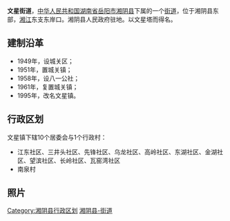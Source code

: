 {{中国乡级行政区<!---乡级行政区专用模板--->
|行政区全称 = 文星街道
|景观照片文件名 = 
|景观照片描述 = 
|位置图文件名 = 
|位置图描述 = 
|汉语拼音 = 
|通用拼音 = 
|上级行政区 = [[湖南省|湖南省]][[岳阳市|岳阳市]][[湘阴县|湘阴县]]
|行政区类别 = 街道
|行政区划代码 = 430624100
|建置时间 = 1995年
|政府驻地 = 东湖路
|地理坐标 = {{coord|28.682095|N|112.902549|E|format=dms|region:CN_type:city|display=title}}
|毗邻 = 
|行政区划 = 11
|村委会 = 1
|居委会 = 10
|总面积 = 28.1平方公里
|户籍人口 = 10.4万
|户籍人口年份 = 
|常住人口 = 
|常住人口年份 = 
|人口密度 = 
|GDP = 
|GDP年份 = 
|邮政编码 = 
|电话区号 = 
|时区 = UTC+8（[[东八区|东八区]]）
|官方网站 = 
|网站名称 = 
}}
'''文星街道'''，[[中华人民共和国|中华人民共和国]][[湖南省|湖南省]][[岳阳市|岳阳市]][[湘阴县|湘阴县]]下属的一个[[街道|街道]]，位于湘阴县东部，[[湘江|湘江]]东支东岸口。湘阴县人民政府驻地。以文星塔而得名。

==建制沿革==
*1949年，设城关区；
*1951年，置城关镇；
*1958年，设八一公社；
*1961年，复置城关镇；
*1995年，改名文星镇。

==行政区划==
文星镇下辖10个居委会与1个行政村：
*江东社区、三井头社区、先锋社区、乌龙社区、高岭社区、东湖社区、金湖社区、望滨社区、长岭社区、瓦窑湾社区
*南泉村

==照片==
{{Gallery
|align=center
|File:Wenxing Pagoda in Xiangyin County, 19 September 2020F.jpg
 |文星塔
|File:Statue of Zuo Zongtang in Zuo Zongtang Cultural Park, 19 September 2020F.jpg
 |左宗棠文化园的左宗棠雕像
|File:Dacheng Gate, Xiangyin Confucian Temple01.jpg
 |湘阴文庙的大成门
|File:Mahavira Hall, Nanquan Temple, 19 September 2020D.jpg
 |南泉寺的大雄宝殿
}}

{{Commons category|Wenxing Subdistrict}}
{{湖南小作品}}
{{湘阴县行政区划}}

{{DEFAULTSORT:Wen文星街道}}
[[Category:湘阴县行政区划|Category:湘阴县行政区划]]
[[Category:岳阳乡镇|湘阴县-街道]]